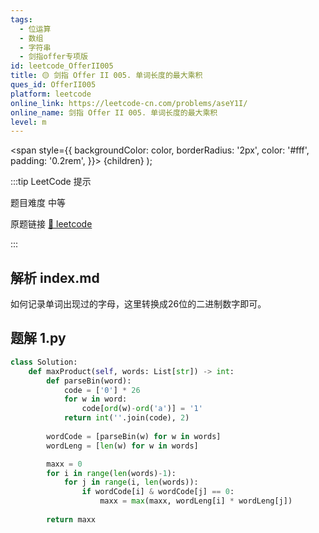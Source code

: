 ```yaml
---
tags:
  - 位运算
  - 数组
  - 字符串
  - 剑指offer专项版
id: leetcode_OfferII005
title: 🟡 剑指 Offer II 005. 单词长度的最大乘积
ques_id: OfferII005
platform: leetcode
online_link: https://leetcode-cn.com/problems/aseY1I/
online_name: 剑指 Offer II 005. 单词长度的最大乘积
level: m
---
```


  <span
    style={{
      backgroundColor: color,
      borderRadius: '2px',
      color: '#fff',
      padding: '0.2rem',
    }}>
    {children}
  </span>
);

:::tip LeetCode 提示

题目难度 <Highlight color="#ffc01e">中等</Highlight>

原题链接 [🔗 leetcode](https://leetcode-cn.com/problems/aseY1I/)

:::

## 解析 index.md

 如何记录单词出现过的字母，这里转换成26位的二进制数字即可。



## 题解 1.py

```py
class Solution:
    def maxProduct(self, words: List[str]) -> int:
        def parseBin(word):
            code = ['0'] * 26
            for w in word:
                code[ord(w)-ord('a')] = '1'
            return int(''.join(code), 2)
        
        wordCode = [parseBin(w) for w in words]
        wordLeng = [len(w) for w in words]

        maxx = 0
        for i in range(len(words)-1):
            for j in range(i, len(words)):
                if wordCode[i] & wordCode[j] == 0:
                    maxx = max(maxx, wordLeng[i] * wordLeng[j])
        
        return maxx
```


